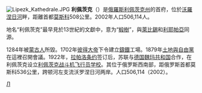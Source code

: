 [[File:Lipezk_Kathedrale.JPG|thumb]]
{{Dablink|关于“'''利佩茨克'''”的其他意思，详见“'''[[利佩茨克_(消歧义)|利佩茨克 (消歧义)]]'''”}}
'''利佩茨克'''（'''{{lang|ru|Ли́пецк}}'''）是[[俄羅斯|俄羅斯]][[利佩茨克州|利佩茨克州]]的首府，位於[[沃羅涅日河|沃羅涅日河]]畔，距離首都[[莫斯科|莫斯科]]508公里。2002年人口506,114人。

地名“利佩茨克”最早見於13世紀的文獻中，意为“[[椴樹|椴樹]]”，與[[萊比錫|萊比錫]]和[[利耶帕亞|利耶帕亞]]同源。

1284年被[[蒙古帝國|蒙古人]]所毀。1702年[[彼得大帝|彼得大帝]]下令建立[[鑄鐵|鑄鐵]]工場。1879年[[土地與自由黨|土地與自由黨]]在這裡召開會議。1922年，[[拉帕洛条约|拉帕洛条约]]签订后，苏联与[[德国|德国]][[魏玛共和国|魏玛共和国]]合作，在利佩茨克设立[[利佩茨克战斗机飞行员学校|利佩茨克战斗机飞行员学校]]。其位于俄罗斯西南部，距俄罗斯首都莫斯科536公里，跨顿河左支流沃罗涅日河两岸。人口506,114（2002）。

{{commonscat|Lipetsk}}

{{利佩茨克州城市}}
{{Authority control}}
[[Category:利佩茨克州城市|Л]]

{{Russia-stub}}